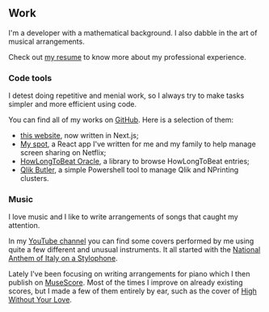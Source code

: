 ## Work

I'm a developer with a mathematical background. I also dabble in the art of
musical arrangements.

Check out [my resume](/resume.pdf) to know more about my professional
experience.

### Code tools

I detest doing repetitive and menial work, so I always try to make tasks simpler
and more efficient using code.

You can find all of my works on [GitHub][gh]. Here is a selection of them:

- [this website][website], now written in Next.js;
- [My spot][my-spot], a React app I've written for me and my family to help
  manage screen sharing on Netflix;
- [HowLongToBeat Oracle][hltb], a library to browse HowLongToBeat entries;
- [Qlik Butler][qlik], a simple Powershell tool to manage Qlik and NPrinting
  clusters.

[gh]: https://github.com/msilvestro
[website]: https://github.com/msilvestro/matteosilvestro
[my-spot]: https://github.com/msilvestro/my-spot
[hltb]: https://github.com/msilvestro/howlongtobeat-oracle
[qlik]: https://github.com/msilvestro/QlikButler

### Music

I love music and I like to write arrangements of songs that caught my attention.

In my [YouTube channel][yt] you can find some covers performed by me using quite
a few different and unusual instruments. It all started with the [National
Anthem of Italy on a Stylophone][anthem].

Lately I've been focusing on writing arrangements for piano which I then publish
on [MuseScore][ms]. Most of the times I improve on already existing scores, but
I made a few of them entirely by ear, such as the cover of [High Without Your
Love][hwyl].

[yt]: https://www.youtube.com/channel/UCNuzav-XOW8DWk1pU2A3dKw
[anthem]: https://www.youtube.com/watch?v=xjAYyEqnTaw
[ms]: https://musescore.com/matteosilvestro
[hwyl]: https://musescore.com/matteosilvestro/high-without-your-love
